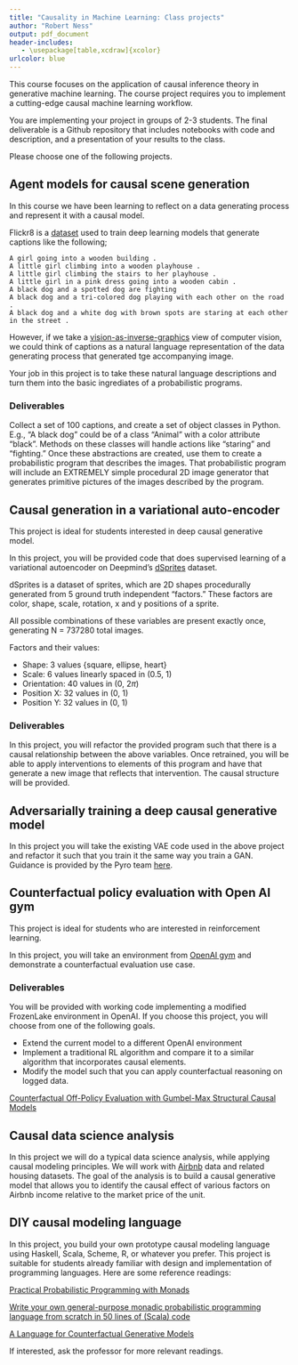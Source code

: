 ```yaml
---
title: "Causality in Machine Learning: Class projects"
author: "Robert Ness"
output: pdf_document
header-includes:
   - \usepackage[table,xcdraw]{xcolor}
urlcolor: blue
---
```


This course focuses on the application of causal inference theory in generative machine learning.  The course project requires you to implement a cutting-edge causal machine learning workflow.

You are implementing your project in groups of 2-3 students.  The final deliverable is a Github repository that includes notebooks with code and description, and a presentation of your results to the class.

Please choose one of the following projects.


## Agent models for causal scene generation

In this course we have been learning to reflect on a data generating process and represent it with a causal model.

Flickr8 is a [dataset](https://github.com/jbrownlee/Datasets/releases/) used to train deep learning models that generate captions like the following;

    A girl going into a wooden building .
    A little girl climbing into a wooden playhouse .
    A little girl climbing the stairs to her playhouse .
    A little girl in a pink dress going into a wooden cabin .
    A black dog and a spotted dog are fighting
    A black dog and a tri-colored dog playing with each other on the road .
    A black dog and a white dog with brown spots are staring at each other in the street .

However, if we take a [vision-as-inverse-graphics](https://ps.is.tuebingen.mpg.de/research_fields/inverse-graphics) view of computer vision, we could think of captions as a natural language representation of the data generating process that generated tge accompanying image.

Your job in this project is to take these natural language descriptions and turn them into the basic ingrediates of a probabilistic programs.

### Deliverables

Collect a set of 100 captions, and create a set of object classes in Python. E.g., "A black dog" could be of a class "Animal" with a color attribute "black". Methods on these classes will handle actions like "staring" and "fighting."  Once these abstractions are created, use them to create a probabilistic program that describes the images.  That probabilistic program will include an EXTREMELY simple procedural 2D image generator that generates primitive pictures of the images described by the program.

## Causal generation in a variational auto-encoder

This project is ideal for students interested in deep causal generative model.

In this project, you will be provided code that does supervised learning of a variational autoencoder on Deepmind's [dSprites](https://github.com/deepmind/dsprites-dataset) dataset.

dSprites is a dataset of sprites, which are 2D shapes procedurally generated from 5 ground truth independent "factors." These factors are color, shape, scale, rotation, x and y positions of a sprite.

All possible combinations of these variables are present exactly once, generating N = 737280 total images.

Factors and their values:

* Shape: 3 values {square, ellipse, heart}
* Scale: 6 values linearly spaced in (0.5, 1)
* Orientation: 40 values in (0, 2$\pi$)
* Position X: 32 values in (0, 1)
* Position Y: 32 values in (0, 1)

### Deliverables

In this project, you will refactor the provided program such that there is a causal relationship between the above variables.  Once retrained, you will be able to apply interventions to elements of this program and have that generate a new image that reflects that intervention.  The causal structure will be provided.

## Adversarially training a deep causal generative model

In this project you will take the existing VAE code used in the above project and refactor it such that you train it the same way you train a GAN.  Guidance is provided by the Pyro team [here](https://github.com/pyro-ppl/pyro/issues/1164).


## Counterfactual policy evaluation with Open AI gym

This project is ideal for students who are interested in reinforcement learning.

In this project, you will take an environment from [OpenAI gym](https://gym.openai.com/) and demonstrate a counterfactual evaluation use case.

### Deliverables

You will be provided with working code implementing a modified FrozenLake environment in OpenAI.  If you choose this project, you will choose from one of the following goals.

* Extend the current model to a different OpenAI environment
* Implement a traditional RL algorithm and compare it to a similar algorithm that incorporates causal elements.
* Modify the model such that you can apply counterfactual reasoning on logged data.

[Counterfactual Off-Policy Evaluation with Gumbel-Max Structural Causal Models](https://arxiv.org/abs/1905.05824)


## Causal data science analysis

In this project we will do a typical data science analysis, while applying causal modeling principles.  We will work with [  Airbnb](http://insideairbnb.com/get-the-data.html) data and related housing datasets. The goal of the analysis is to build a causal generative model that allows you to identify the causal effect of various factors on Airbnb income relative to the market price of the unit.


## DIY causal modeling language

In this project, you build your own prototype causal modeling language using Haskell, Scala, Scheme, R, or whatever you prefer.  This project is suitable for students already familiar with design and implementation of programming languages.  Here are some reference readings:

[Practical Probabilistic Programming with Monads](http://mlg.eng.cam.ac.uk/pub/pdf/SciGhaGor15.pdf)

[Write your own general-purpose monadic probabilistic programming language from scratch in 50 lines of (Scala) code](https://darrenjw.wordpress.com/2019/08/07/write-your-own-general-purpose-monadic-probabilistic-programming-language-from-scratch-in-50-lines-of-scala-code/)

[A Language for Counterfactual Generative Models](http://www.zenna.org/publications/causal.pdf)

If interested, ask the professor for more relevant readings.
